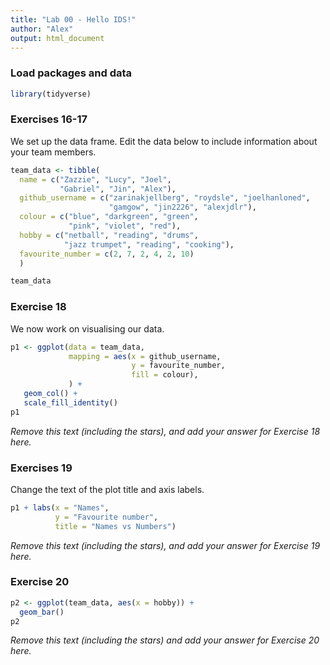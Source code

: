 ```yaml
---
title: "Lab 00 - Hello IDS!"
author: "Alex"
output: html_document
---
```


### Load packages and data

```r
library(tidyverse) 
```

### Exercises 16-17

We set up the data frame. Edit the data below to include information about your team members.

```r
team_data <- tibble(
  name = c("Zazzie", "Lucy", "Joel", 
           "Gabriel", "Jin", "Alex"),
  github_username = c("zarinakjellberg", "roydsle", "joelhanloned", 
                      "gamgow", "jin2226", "alexjdlr"), 
  colour = c("blue", "darkgreen", "green", 
             "pink", "violet", "red"),
  hobby = c("netball", "reading", "drums", 
            "jazz trumpet", "reading", "cooking"),
  favourite_number = c(2, 7, 2, 4, 2, 10)
  )

team_data
```

### Exercise 18

We now work on visualising our data. 

```r
p1 <- ggplot(data = team_data, 
             mapping = aes(x = github_username, 
                           y = favourite_number,
                           fill = colour), 
             ) +
   geom_col() +
   scale_fill_identity()
p1
```


*Remove this text (including the stars), and add your answer for Exercise 18 here.*

### Exercises 19

Change the text of the plot title and axis labels.

```r
p1 + labs(x = "Names", 
          y = "Favourite number",
          title = "Names vs Numbers")
```

*Remove this text (including the stars), and add your answer for Exercise 19 here.*

### Exercise 20

```r
p2 <- ggplot(team_data, aes(x = hobby)) +
  geom_bar()
p2
```

*Remove this text (including the stars) and add your answer for Exercise 20 here.*
